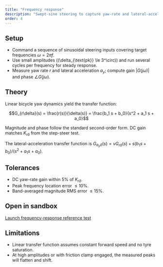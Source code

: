 ```yaml
---
title: "Frequency response"
description: "Swept-sine steering to capture yaw-rate and lateral-acceleration Bode curves."
order: 4
---
```


## Setup

- Command a sequence of sinusoidal steering inputs covering target frequencies $\omega = 2\pi f$.
- Use small amplitudes (\(\delta_{\text{pk}} \le 3^\circ\)) and run several cycles per frequency for steady response.
- Measure yaw rate $r$ and lateral acceleration $a_y$; compute gain $|G(j\omega)|$ and phase $\angle G(j\omega)$.

## Theory

Linear bicycle yaw dynamics yield the transfer function:

$$G_{r\delta}(s) = \frac{r(s)}{\delta(s)} = \frac{b_1 s + b_0}{s^2 + a_1 s + a_0}$$

Magnitude and phase follow the standard second-order form. DC gain matches $K_{r\delta}$ from the step-steer test.

The lateral-acceleration transfer function is $G_{a_y \delta}(s) = v G_{r\delta}(s) + s (b_1 s + b_0)/(s^2 + a_1 s + a_0)$.

## Tolerances

- DC yaw-rate gain within $5\%$ of $K_{r\delta}$.
- Peak frequency location error $\le 10\%$.
- Band-averaged magnitude RMS error $\le 15\%$.

## Open in sandbox

[Launch frequency-response reference test](/sim#reference-test-frequency)

## Limitations

- Linear transfer function assumes constant forward speed and no tyre saturation.
- At high amplitudes or with friction clamp engaged, the measured peaks will flatten and shift.

